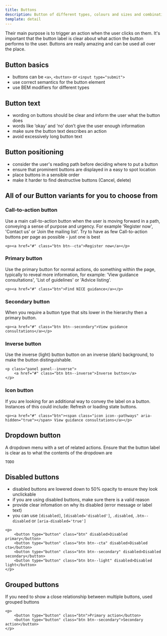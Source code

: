 ```yaml
---
title: Buttons
description: Button of different types, colours and sizes and combination of buttons
template: detail
---
```


Their main purpose is to trigger an action when the user clicks on them. It's important that the button label is clear about what action the button performs to the user. Buttons are really amazing and can be used all over the place.

## Button basics

- buttons can be `<a>`, `<button>` or `<input type="submit">`
- use correct semantics for the button element
- use BEM modifiers for different types

## Button text

- wording on buttons should be clear and inform the user what the button does
- words like ‘okay’ and ‘no’ don’t give the user enough information
- make sure the button text describes an action
- avoid excessively long button text

## Button positioning

- consider the user's reading path before deciding where to put a button
- ensure that prominent buttons are displayed in a easy to spot location
- place buttons in a sensible order
- make it harder to find destructive buttons (Cancel, delete)

## All of our Button variants for you to choose from

### Call-to-action button

Use a main call-to-action button when the user is moving forward in a path, conveying a sense of purpose and urgency.
For example 'Register now', 'Contact us' or 'Join the mailing list'. Try to have as few Call-to-action buttons per page as possible - just one is best

```
<p><a href="#" class="btn btn--cta">Register now</a></p>
```

### Primary button

Use the primary button for normal actions, do something within the page, typically to reveal more information, for example: 'View guidance consultations', 'List of guidelines' or 'Advice listing'.

```
<p><a href="#" class="btn">Find NICE guidance</a></p>
```

### Secondary button

When you require a button type that sits lower in the hierarchy then a primary button.

```
<p><a href="#" class="btn btn--secondary">View guidance consultations</a></p>
```

### Inverse button

Use the inverse (light) button button on an inverse (dark) background, to make the button distinguishable.

```
<p class="panel panel--inverse">
    <a href="#" class="btn btn--inverse">Inverse button</a>
</p>
```

### Icon button

If you are looking for an additional way to convey the label on a button. Instances of this could include: Refresh or loading state buttons.

```
<p><a href="#" class="btn"><span class="icon icon--pathways" aria-hidden="true"></span> View guidance consultations</a></p>
```

## Dropdown button

A dropdown menu with a set of related actions. Ensure that the button label is clear as to what the contents of the dropdown are

```
TODO
```

## Disabled buttons

- disabled buttons are lowered down to 50% opacity to ensure they look unclickable
- if you are using disabled buttons, make sure there is a valid reason
- provide clear infomation on why its disabled (error message or label text)
- you can use `[disabled]`, `[disabled='disabled']`, `.disabled`, `.btn--disabled` or `[aria-disabled='true']`

```
<p>
    <button type="button" class="btn" disabled>Disabled primary</button>
    <button type="button" class="btn btn--cta" disabled>Disabled cta</button>
    <button type="button" class="btn btn--secondary" disabled>Disabled secondary</button>
    <button type="button" class="btn btn--light" disabled>Disabled light</button>
</p>
```

## Grouped buttons

If you need to show a close relationship between multiple buttons, used grouped buttons

```
<p>
    <button type="button" class="btn">Primary action</button>
    <button type="button" class="btn btn--secondary">Secondary action</button>
</p>
```

